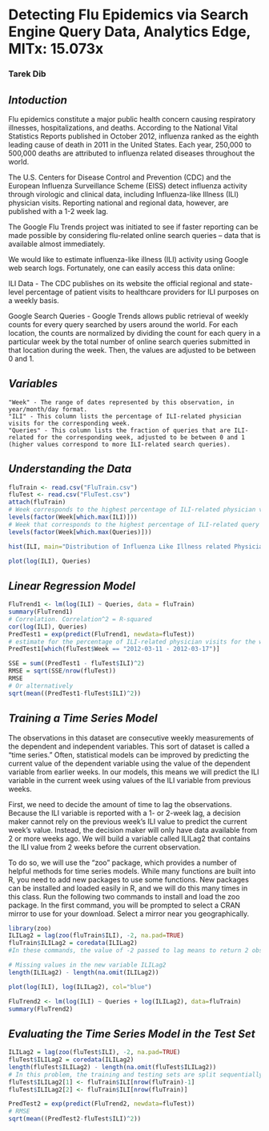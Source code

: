 Detecting Flu Epidemics via Search Engine Query Data, Analytics Edge, MITx: 15.073x
========================================================
### Tarek Dib

## *Intoduction*
Flu epidemics constitute a major public health concern causing respiratory illnesses, hospitalizations, and deaths. According to the National Vital Statistics Reports published in October 2012, influenza ranked as the eighth leading cause of death in 2011 in the United States. Each year, 250,000 to 500,000 deaths are attributed to influenza related diseases throughout the world.

The U.S. Centers for Disease Control and Prevention (CDC) and the European Influenza Surveillance Scheme (EISS) detect influenza activity through virologic and clinical data, including Influenza-like Illness (ILI) physician visits. Reporting national and regional data, however, are published with a 1-2 week lag.

The Google Flu Trends project was initiated to see if faster reporting can be made possible by considering flu-related online search queries -- data that is available almost immediately.

We would like to estimate influenza-like illness (ILI) activity using Google web search logs. Fortunately, one can easily access this data online:

ILI Data - The CDC publishes on its website the official regional and state-level percentage of patient visits to healthcare providers for ILI purposes on a weekly basis.

Google Search Queries - Google Trends allows public retrieval of weekly counts for every query searched by users around the world. For each location, the counts are normalized by dividing the count for each query in a particular week by the total number of online search queries submitted in that location during the week. Then, the values are adjusted to be between 0 and 1. 

## *Variables*
    "Week" - The range of dates represented by this observation, in year/month/day format.
    "ILI" - This column lists the percentage of ILI-related physician visits for the corresponding week.
    "Queries" - This column lists the fraction of queries that are ILI-related for the corresponding week, adjusted to be between 0 and 1 (higher values correspond to more ILI-related search queries).


## *Understanding the Data*
```r
fluTrain <- read.csv("FluTrain.csv")
fluTest <- read.csv("FluTest.csv")
attach(fluTrain)
# Week corresponds to the highest percentage of ILI-related physician visits
levels(factor(Week[which.max(ILI)]))
# Week that corresponds to the highest percentage of ILI-related query fraction
levels(factor(Week[which.max(Queries)]))
```

```r
hist(ILI, main="Distribution of Influenza Like Illness related Physician Visits", xlab="", col="blue")
```

```r
plot(log(ILI), Queries)
```

## *Linear Regression Model*
```r
FluTrend1 <- lm(log(ILI) ~ Queries, data = fluTrain)
summary(FluTrend1)
# Correlation. Correlation^2 = R-squared
cor(log(ILI), Queries)
PredTest1 = exp(predict(FluTrend1, newdata=fluTest))
# estimate for the percentage of ILI-related physician visits for the week of March 11, 2012
PredTest1[which(fluTest$Week == "2012-03-11 - 2012-03-17")]

SSE = sum((PredTest1 - fluTest$ILI)^2)
RMSE = sqrt(SSE/nrow(fluTest))
RMSE
# Or alternatively
sqrt(mean((PredTest1-fluTest$ILI)^2))
```

## *Training a Time Series Model*
The observations in this dataset are consecutive weekly measurements of the dependent and independent variables. This sort of dataset is called a "time series." Often, statistical models can be improved by predicting the current value of the dependent variable using the value of the dependent variable from earlier weeks. In our models, this means we will predict the ILI variable in the current week using values of the ILI variable from previous weeks.

First, we need to decide the amount of time to lag the observations. Because the ILI variable is reported with a 1- or 2-week lag, a decision maker cannot rely on the previous week's ILI value to predict the current week's value. Instead, the decision maker will only have data available from 2 or more weeks ago. We will build a variable called ILILag2 that contains the ILI value from 2 weeks before the current observation.

To do so, we will use the "zoo" package, which provides a number of helpful methods for time series models. While many functions are built into R, you need to add new packages to use some functions. New packages can be installed and loaded easily in R, and we will do this many times in this class. Run the following two commands to install and load the zoo package. In the first command, you will be prompted to select a CRAN mirror to use for your download. Select a mirror near you geographically.

```r
library(zoo)
ILILag2 = lag(zoo(fluTrain$ILI), -2, na.pad=TRUE)
fluTrain$ILILag2 = coredata(ILILag2)
#In these commands, the value of -2 passed to lag means to return 2 observations before the current one; a positive value would have returned future observations. The parameter na.pad=TRUE means to add missing values for the first two weeks of our dataset, where we can't compute the data from 2 weeks earlier.

# Missing values in the new variable ILILag2
length(ILILag2) - length(na.omit(ILILag2))
```

```r
plot(log(ILI), log(ILILag2), col="blue")
```

```r
FluTrend2 <- lm(log(ILI) ~ Queries + log(ILILag2), data=fluTrain)
summary(FluTrend2)
```

## *Evaluating the Time Series Model in the Test Set*
```r
ILILag2 = lag(zoo(fluTest$ILI), -2, na.pad=TRUE)
fluTest$ILILag2 = coredata(ILILag2)
length(fluTest$ILILag2) - length(na.omit(fluTest$ILILag2))
# In this problem, the training and testing sets are split sequentially -- the training set contains all observations from 2004-2011 and the testing set contains all observations from 2012. There is no time gap between the two datasets, meaning the first observation in FluTest was recorded one week after the last observation in FluTrain. From this, we can identify how to fill in the missing values for the ILILag2 variable in FluTest. So fill in the values of the first 2 observations of ILILag2 in fluTest set with the last 2 observations in the training set.
fluTest$ILILag2[1] <- fluTrain$ILI[nrow(fluTrain)-1]
fluTest$ILILag2[2] <- fluTrain$ILI[nrow(fluTrain)]

PredTest2 = exp(predict(FluTrend2, newdata=fluTest))
# RMSE
sqrt(mean((PredTest2-fluTest$ILI)^2))
```

